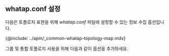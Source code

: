 ## whatap.conf 설정

다음은 토폴로지 표현을 위해 *whatap.conf* 파일에 설정할 수 있는 정보 수집 옵션입니다.

{@include: ../apm/_common-whatap-topology-map.mdx}

그룹 및 통합 토폴로지 사용을 위해 다음과 같이 옵션을 추가하세요.
